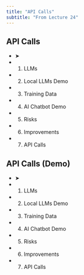 ```yaml
---
title: "API Calls"
subtitle: "From Lecture 24"
---
```


## API Calls

- ➤
- 1. LLMs
- 2. Local LLMs Demo
- 3. Training Data
- 4. AI Chatbot Demo
- 5. Risks
- 6. Improvements
- 7. API Calls

## API Calls (Demo)

- ➤
- 1. LLMs
- 2. Local LLMs Demo
- 3. Training Data
- 4. AI Chatbot Demo
- 5. Risks
- 6. Improvements
- 7. API Calls


